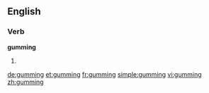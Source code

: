 ==English==

===Verb===
'''gumming'''

# {{present participle of|gum}}

[[de:gumming]]
[[et:gumming]]
[[fr:gumming]]
[[simple:gumming]]
[[vi:gumming]]
[[zh:gumming]]